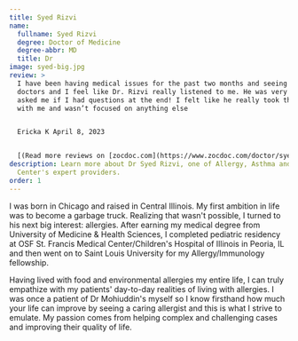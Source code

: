 ```yaml
---
title: Syed Rizvi
name:
  fullname: Syed Rizvi
  degree: Doctor of Medicine
  degree-abbr: MD
  title: Dr
image: syed-big.jpg
review: >
  I have been having medical issues for the past two months and seeing lots of
  doctors and I feel like Dr. Rizvi really listened to me. He was very kind and
  asked me if I had questions at the end! I felt like he really took the time
  with me and wasn’t focused on anything else


  Ericka K April 8, 2023


  [(Read more reviews on [zocdoc.com](https://www.zocdoc.com/doctor/syed-rizvi-md-372049#reviews))](https://www.zocdoc.com/doctor/syed-rizvi-md-372049#reviews)
description: Learn more about Dr Syed Rizvi, one of Allergy, Asthma and Sinus
  Center's expert providers.
order: 1
---
```

I was born in Chicago and raised in Central Illinois. My first ambition in life was to become a garbage truck. Realizing that wasn't possible, I turned to his next big interest: allergies. After earning my medical degree from University of Medicine & Health Sciences, I completed pediatric residency at OSF St. Francis Medical Center/Children's Hospital of Illinois in Peoria, IL and then went on to Saint Louis University for my Allergy/Immunology fellowship.

Having lived with food and environmental allergies my entire life, I can truly empathize with my patients' day-to-day realities of living with allergies. I was once a patient of Dr Mohiuddin's myself so I know firsthand how much your life can improve by seeing a caring allergist and this is what I strive to emulate. My passion comes from helping complex and challenging cases and improving their quality of life.

<ContactBanner />
